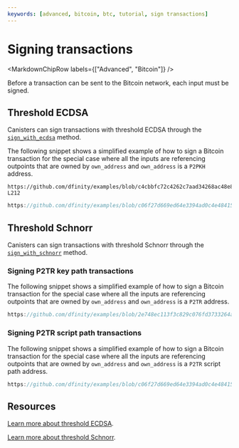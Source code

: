 ```yaml
---
keywords: [advanced, bitcoin, btc, tutorial, sign transactions]
---
```



# Signing transactions

<MarkdownChipRow labels={["Advanced", "Bitcoin"]} />

Before a transaction can be sent to the Bitcoin network, each input must be signed.

## Threshold ECDSA

Canisters can sign transactions with threshold ECDSA through the [`sign_with_ecdsa`](btc-api.mdx) method.

The following snippet shows a simplified example of how to sign a Bitcoin transaction for the special case where all the inputs are referencing outpoints that are owned by `own_address` and `own_address` is a `P2PKH` address.

<Tabs groupId="languages">
<TabItem value="motoko" label="Motoko" default>

```motoko no-repl reference
https://github.com/dfinity/examples/blob/c4cbbfc72c4262c7aad34268ac48e85f3851b40b/motoko/basic_bitcoin/src/basic_bitcoin/src/BitcoinWallet.mo#L161-L212
```

</TabItem>
<TabItem value="rust" label="Rust">

```rust reference
https://github.com/dfinity/examples/blob/c06f27d669ed64e3394ad0c4e484157d1b48209d/rust/basic_bitcoin/src/p2pkh.rs#L58-L117
```

</TabItem>
</Tabs>

## Threshold Schnorr

Canisters can sign transactions with threshold Schnorr through the [`sign_with_schnorr`](btc-api.mdx) method.

### Signing P2TR key path transactions

The following snippet shows a simplified example of how to sign a Bitcoin transaction for the special case where all the inputs are referencing outpoints that are owned by `own_address` and `own_address` is a `P2TR` address.

<Tabs groupId="languages">
<TabItem value="rust" label="Rust" default>

```rust reference
https://github.com/dfinity/examples/blob/2e748ec113f3c829c076fd3733264aa0ab9e5b6b/motoko/basic_bitcoin/src/basic_bitcoin/src/P2tr.mo#L152-L185
```

</TabItem>
</Tabs>

### Signing P2TR script path transactions

The following snippet shows a simplified example of how to sign a Bitcoin transaction for the special case where all the inputs are referencing outpoints that are owned by `own_address` and `own_address` is a `P2TR` script path address.

<Tabs groupId="languages">
<TabItem value="rust" label="Rust" default>

```rust reference
https://github.com/dfinity/examples/blob/c06f27d669ed64e3394ad0c4e484157d1b48209d/rust/basic_bitcoin/src/p2tr.rs#L116-L185
```

</TabItem>
</Tabs>

## Resources

[Learn more about threshold ECDSA](/docs/building-apps/network-features/signatures/t-ecdsa).

[Learn more about threshold Schnorr](/docs/building-apps/network-features/signatures/t-schnorr).
